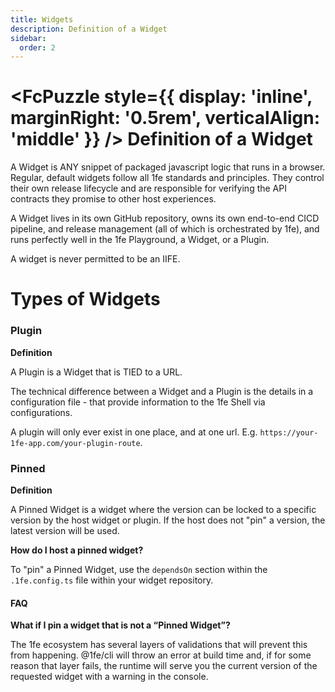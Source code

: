 ```yaml
---
title: Widgets
description: Definition of a Widget
sidebar:
  order: 2
---
```



# <FcPuzzle style={{ display: 'inline', marginRight: '0.5rem', verticalAlign: 'middle' }} /> Definition of a Widget

A Widget is ANY snippet of packaged javascript logic that runs in a browser. Regular, default widgets follow all 1fe standards and principles. They control their own release lifecycle and are responsible for verifying the API contracts they promise to other host experiences.

A Widget lives in its own GitHub repository, owns its own end-to-end CICD pipeline, and release management (all of which is orchestrated by 1fe), and runs perfectly well in the 1fe Playground, a Widget, or a Plugin.

A widget is never permitted to be an IIFE.

# Types of Widgets

### Plugin

**Definition**

A Plugin is a Widget that is TIED to a URL.

The technical difference between a Widget and a Plugin is the details in a configuration file - that provide information to the 1fe Shell via configurations.

A plugin will only ever exist in one place, and at one url. E.g. `https://your-1fe-app.com/your-plugin-route`.

### Pinned

**Definition**

A Pinned Widget is a widget where the version can be locked to a specific version by the host widget or plugin. If the host does not "pin" a version, the latest version will be used.

**How do I host a pinned widget?**

To "pin" a Pinned Widget, use the `dependsOn` section within the `.1fe.config.ts` file within your widget repository.

#### FAQ

**What if I pin a widget that is not a “Pinned Widget”?**

The 1fe ecosystem has several layers of validations that will prevent this from happening. @1fe/cli will throw an error at build time and, if for some reason that layer fails, the runtime will serve you the current version of the requested widget with a warning in the console.
